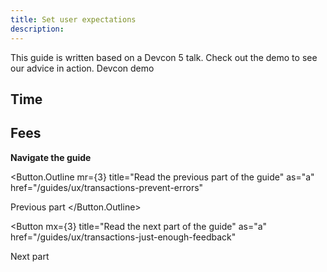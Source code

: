 ```yaml
---
title: Set user expectations
description:
---
```



<Flash>This guide is written based on a Devcon 5 talk. Check out the demo to see our advice in action. <Link href="http://rimble-devcon-demo.netlify.com">Devcon demo</Link></Flash>

## Time

## Fees


**Navigate the guide**

<Button.Outline
  mr={3}
  title="Read the previous part of the guide"
  as="a"
  href="/guides/ux/transactions-prevent-errors"
>
  Previous part
</Button.Outline>

<Button
  mx={3}
  title="Read the next part of the guide"
  as="a"
  href="/guides/ux/transactions-just-enough-feedback"
>
  Next part
</Button>
